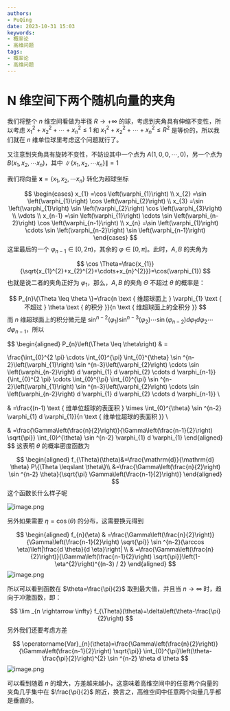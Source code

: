 ```yaml
---
authors:
- PuQing
date: 2023-10-31 15:03
keywords:
- 概率论
- 高维问题
tags:
- 概率论
- 高维问题
---
```

# N 维空间下两个随机向量的夹角

我们将整个 $n$ 维空间看做为半径 $R\to +\infty$ 的球，考虑到夹角具有伸缩不变性，所以考虑 $x_{1}^{2}+x_{2}^{2}+\cdots+x_{n}^{2}\le 1$ 和 $x_{1}^{2}+x_{2}^{2}+\cdots+x_{n}^{2} \le R^2$ 是等价的，所以我们就在 $n$ 维单位球里考虑这个问题就行了。

又注意到夹角具有旋转不变性，不妨设其中一个点为 $A(1,0,0, \cdots, 0)$，另一个点为 $B\left(x_{1}, x_{2}, \cdots x_{n}\right)$，其中 $\left \| \left \{ x_{1}, x_{2}, \cdots x_{n} \right \} \right \| =1$


<!--truncate-->
我们将向量 $\mathbf{x}=\{x_{1}, x_{2}, \cdots x_{n}\}$ 转化为超球坐标

$$
\begin{cases}
x_{1}  =\cos \left(\varphi_{1}\right) \\
x_{2}  =\sin \left(\varphi_{1}\right) \cos \left(\varphi_{2}\right) \\
x_{3}  =\sin \left(\varphi_{1}\right) \sin \left(\varphi_{2}\right) \cos \left(\varphi_{3}\right) \\
 \vdots \\
x_{n-1}  =\sin \left(\varphi_{1}\right) \cdots \sin \left(\varphi_{n-2}\right) \cos \left(\varphi_{n-1}\right) \\
x_{n}  =\sin \left(\varphi_{1}\right) \cdots \sin \left(\varphi_{n-2}\right) \sin \left(\varphi_{n-1}\right)
\end{cases}
$$
这里最后的一个 $\varphi_{n-1} \in[0,2 \pi)$，其余的 $\varphi\in[0,\pi]$。此时，$A,B$ 的夹角为

$$
\cos \Theta=\frac{x_{1}}{\sqrt{x_{1}^{2}+x_{2}^{2}+\cdots+x_{n}^{2}}}=\cos(\varphi_{1})
$$
也就是说二者的夹角正好为 $\varphi_{1}$，那么，$A,B$ 的夹角 $\Theta$ 不超过 $\theta$ 的概率是：

$$
P_{n}\{\Theta \leq \theta \}=\frac{n \text { 维超球面上 } \varphi_{1} \text { 不超过 } \theta \text { 的积分 }}{n \text { 维超球面上的全积分 }}
$$
而 $n$ 维超球面上的积分微元是 $\sin ^{n-2}\left(\varphi_{1}\right) \sin ^{n-3}\left(\varphi_{2}\right) \cdots \sin \left(\varphi_{n-2}\right) d \varphi_{1} d \varphi_{2} \cdots d \varphi_{n-1}$，所以

$$
\begin{aligned}
P_{n}\left(\Theta \leq \theta\right) & =

\frac{\int_{0}^{2 \pi} \cdots \int_{0}^{\pi} \int_{0}^{\theta} \sin ^{n-2}\left(\varphi_{1}\right) \sin ^{n-3}\left(\varphi_{2}\right) \cdots \sin \left(\varphi_{n-2}\right) d \varphi_{1} d \varphi_{2} \cdots d \varphi_{n-1}}{\int_{0}^{2 \pi} \cdots \int_{0}^{\pi} \int_{0}^{\pi} \sin ^{n-2}\left(\varphi_{1}\right) \sin ^{n-3}\left(\varphi_{2}\right) \cdots \sin \left(\varphi_{n-2}\right) d \varphi_{1} d \varphi_{2} \cdots d \varphi_{n-1}} \\

& =\frac{(n-1) \text { 维单位超球的表面积 } \times \int_{0}^{\theta} \sin ^{n-2} \varphi_{1} d \varphi_{1}}{n \text { 维单位超球的表面积 }} \\

& =\frac{\Gamma\left(\frac{n}{2}\right)}{\Gamma\left(\frac{n-1}{2}\right) \sqrt{\pi}} \int_{0}^{\theta} \sin ^{n-2} \varphi_{1} d \varphi_{1}
\end{aligned}
$$
这表明 $\theta$ 的概率密度函数为

$$
\begin{aligned}
f_{\Theta}(\theta)&=\frac{\mathrm{d}}{\mathrm{d} \theta} P\{\Theta \leqslant \theta\}\\
&=\frac{\Gamma\left(\frac{n}{2}\right) \sin ^{n-2} \theta}{\sqrt{\pi} \Gamma\left(\frac{n-1}{2}\right)}
\end{aligned}
$$
这个函数长什么样子呢

![image.png](https://images.puqing.work/2023/10/31/6540b897253d9.png)

另外如果需要 $\eta=\cos(\theta)$ 的分布，这需要换元得到

$$
\begin{aligned}
f_{n}(\eta) & =\frac{\Gamma\left(\frac{n}{2}\right)}{\Gamma\left(\frac{n-1}{2}\right) \sqrt{\pi}} \sin ^{n-2}(\arccos \eta)\left|\frac{d \theta}{d \eta}\right| \\
& =\frac{\Gamma\left(\frac{n}{2}\right)}{\Gamma\left(\frac{n-1}{2}\right) \sqrt{\pi}}\left(1-\eta^{2}\right)^{(n-3) / 2}
\end{aligned}
$$
![image.png](https://images.puqing.work/2023/10/31/6540ba139ccd8.png)

所以可以看到函数在 $\theta=\frac{\pi}{2}$ 取到最大值，并且当 $n\to \infty$ 时，趋向于冲激函数，即：

$$
\lim _{n \rightarrow \infty} f_{\Theta}(\theta)=\delta\left(\theta-\frac{\pi}{2}\right)
$$
另外我们还要考虑方差

$$
\operatorname{Var}_{n}(\theta)=\frac{\Gamma\left(\frac{n}{2}\right)}{\Gamma\left(\frac{n-1}{2}\right) \sqrt{\pi}} \int_{0}^{\pi}\left(\theta-\frac{\pi}{2}\right)^{2} \sin ^{n-2} \theta d \theta
$$
![image.png](https://images.puqing.work/2023/10/31/6540bd97bb14b.png)

可以看到随着 $n$ 的增大，方差越来越小，这意味着高维空间中的任意两个向量的夹角几乎集中在 $\frac{\pi}{2}$ 附近，换言之，高维空间中任意两个向量几乎都是垂直的。

